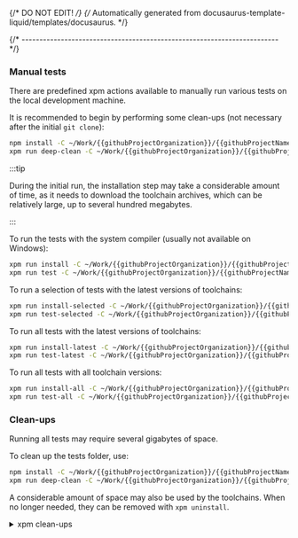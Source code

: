 {/* DO NOT EDIT! */}
{/* Automatically generated from docusaurus-template-liquid/templates/docusaurus. */}


{/* ------------------------------------------------------------------------ */}

### Manual tests

There are predefined xpm actions available to manually run various
tests on the local development machine.

It is recommended to begin by performing some clean-ups (not necessary
after the initial `git clone`):

```sh
npm install -C ~/Work/{{githubProjectOrganization}}/{{githubProjectName}}.git/tests
xpm run deep-clean -C ~/Work/{{githubProjectOrganization}}/{{githubProjectName}}.git/tests
```

:::tip

During the initial run, the installation step may take a considerable
amount of time, as it needs to download the toolchain archives, which
can be relatively large, up to several hundred megabytes.

:::

To run the tests with the system compiler (usually not available on Windows):

```sh
xpm run install -C ~/Work/{{githubProjectOrganization}}/{{githubProjectName}}.git/tests
xpm run test -C ~/Work/{{githubProjectOrganization}}/{{githubProjectName}}.git/tests
```

To run a selection of tests with the latest versions of toolchains:

```sh
xpm run install-selected -C ~/Work/{{githubProjectOrganization}}/{{githubProjectName}}.git/tests
xpm run test-selected -C ~/Work/{{githubProjectOrganization}}/{{githubProjectName}}.git/tests
```

To run all tests with the latest versions of toolchains:

```sh
xpm run install-latest -C ~/Work/{{githubProjectOrganization}}/{{githubProjectName}}.git/tests
xpm run test-latest -C ~/Work/{{githubProjectOrganization}}/{{githubProjectName}}.git/tests
```

To run all tests with all toolchain versions:

```sh
xpm run install-all -C ~/Work/{{githubProjectOrganization}}/{{githubProjectName}}.git/tests
xpm run test-all -C ~/Work/{{githubProjectOrganization}}/{{githubProjectName}}.git/tests
```

### Clean-ups

Running all tests may require several gigabytes of space.

To clean up the tests folder, use:

```sh
npm install -C ~/Work/{{githubProjectOrganization}}/{{githubProjectName}}.git/tests
xpm run deep-clean -C ~/Work/{{githubProjectOrganization}}/{{githubProjectName}}.git/tests
```

A considerable amount of space may also be used by the toolchains.
When no longer needed, they can be removed with `xpm uninstall`.

<details>
<summary>xpm clean-ups</summary>

<CommonXpmCleanUps />

</details>
